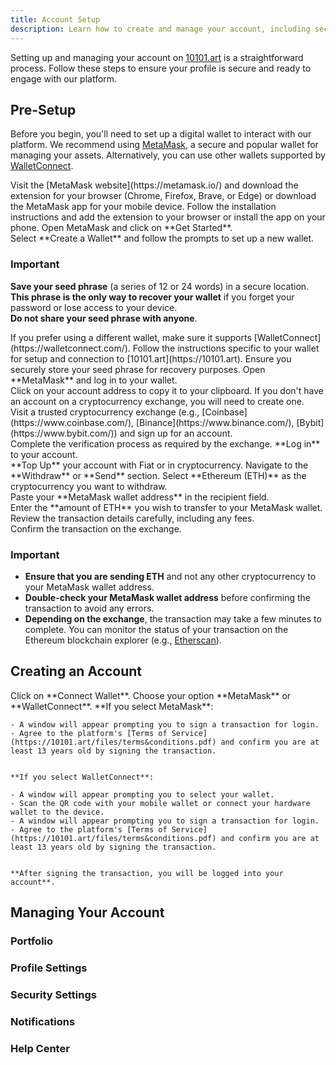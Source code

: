 ```yaml
---
title: Account Setup 
description: Learn how to create and manage your account, including security settings and personal preferences
---
```


Setting up and managing your account on [10101.art](https://10101.art) is a straightforward process. 
Follow these steps to ensure your profile is secure and ready to engage with our platform.

## Pre-Setup

Before you begin, you'll need to set up a digital wallet to interact with our platform. We recommend using [MetaMask](https://metamask.io/), a secure and popular wallet for managing your assets. Alternatively, you can use other wallets supported by [WalletConnect](https://walletconnect.com/).


<AccordionGroup>

  <Accordion title="Install MetaMask">

<Steps>
  <Step title="First Step">
    Visit the [MetaMask website](https://metamask.io/) and download the extension for your browser (Chrome, Firefox, Brave, or Edge) or download the MetaMask app for your mobile device.
  </Step>
  <Step title="Second Step">
    Follow the installation instructions and add the extension to your browser or install the app on your phone.
  </Step>
  <Step title="Third Step">
    Open MetaMask and click on **Get Started**. <br />
    Select **Create a Wallet** and follow the prompts to set up a new wallet.
  </Step>
</Steps>


### Important
**Save your seed phrase** (a series of 12 or 24 words) in a secure location. <br />
**This phrase is the only way to recover your wallet** if you forget your password or lose access to your device. <br />
**Do not share your seed phrase with anyone**.
  </Accordion>

  <Accordion title="Use WalletConnect">

<Steps>
  <Step title="First Step">
    If you prefer using a different wallet, make sure it supports [WalletConnect](https://walletconnect.com/).
  </Step>
  <Step title="Second Step">
    Follow the instructions specific to your wallet for setup and connection to [10101.art](https://10101.art).
  </Step>
  <Step title="Third Step">
    Ensure you securely store your seed phrase for recovery purposes.
  </Step>
</Steps>
  </Accordion>

 <Accordion title="Top Up Your Wallet">

<Steps>
  <Step title="First Step">
    Open **MetaMask** and log in to your wallet. <br />
    Click on your account address to copy it to your clipboard.
  </Step>
  <Step title="Second Step">
    If you don't have an account on a cryptocurrency exchange, you will need to create one. <br />
    Visit a trusted cryptocurrency exchange (e.g., [Coinbase](https://www.coinbase.com/), [Binance](https://www.binance.com/), [Bybit](https://www.bybit.com/)) and sign up for an account. <br />
    Complete the verification process as required by the exchange.
  </Step>
  <Step title="Third Step">
    **Log in** to your account. <br />
    **Top Up** your account with Fiat or in cryptocurrency.
    Navigate to the **Withdraw** or **Send** section.
  </Step>
  <Step title="Fourth Step">
    Select **Ethereum (ETH)** as the cryptocurrency you want to withdraw. <br />
    Paste your **MetaMask wallet address** in the recipient field. <br />
    Enter the **amount of ETH** you wish to transfer to your MetaMask wallet.
  </Step>
  <Step title="Sixth Step">
    Review the transaction details carefully, including any fees. <br />
    Confirm the transaction on the exchange.
  </Step>
</Steps>

### Important
- **Ensure that you are sending ETH** and not any other cryptocurrency to your MetaMask wallet address. <br />
- **Double-check your MetaMask wallet address** before confirming the transaction to avoid any errors. <br />
- **Depending on the exchange**, the transaction may take a few minutes to complete. You can monitor the status of your transaction on the Ethereum blockchain explorer (e.g., [Etherscan](https://etherscan.io/)).
</Accordion>
  </AccordionGroup>


## Creating an Account


<Steps>
  <Step title="First Step">
    Click on **Connect Wallet**.
  </Step>
  <Step title="Second Step">
    Choose your option **MetaMask** or **WalletConnect**.
  </Step>
  <Step title="Second Step">
    **If you select MetaMask**:

	- A window will appear prompting you to sign a transaction for login.
    - Agree to the platform's [Terms of Service](https://10101.art/files/terms&conditions.pdf) and confirm you are at least 13 years old by signing the transaction.


	**If you select WalletConnect**:

	- A window will appear prompting you to select your wallet.
    - Scan the QR code with your mobile wallet or connect your hardware wallet to the device.
	- A window will appear prompting you to sign a transaction for login.
    - Agree to the platform's [Terms of Service](https://10101.art/files/terms&conditions.pdf) and confirm you are at least 13 years old by signing the transaction.


   	**After signing the transaction, you will be logged into your account**.
   </Step>
</Steps>

## Managing Your Account

### Portfolio
### Profile Settings
### Security Settings
### Notifications
### Help Center



